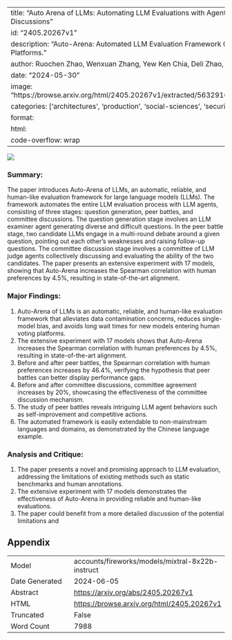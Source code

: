 
---
title: "Auto Arena of LLMs: Automating LLM Evaluations with Agent Peer-battles and Committee Discussions"
id: "2405.20267v1"
description: "Auto-Arena: Automated LLM Evaluation Framework Outperforms Human Voting Platforms."
author: Ruochen Zhao, Wenxuan Zhang, Yew Ken Chia, Deli Zhao, Lidong Bing
date: "2024-05-30"
image: "https://browse.arxiv.org/html/2405.20267v1/extracted/5632916/images/new_diagram_overall.png"
categories: ['architectures', 'production', 'social-sciences', 'security']
format:
  html:
    code-overflow: wrap
---

![](https://browse.arxiv.org/html/2405.20267v1/extracted/5632916/images/new_diagram_overall.png)

### Summary:

The paper introduces Auto-Arena of LLMs, an automatic, reliable, and human-like evaluation framework for large language models (LLMs). The framework automates the entire LLM evaluation process with LLM agents, consisting of three stages: question generation, peer battles, and committee discussions. The question generation stage involves an LLM examiner agent generating diverse and difficult questions. In the peer battle stage, two candidate LLMs engage in a multi-round debate around a given question, pointing out each other's weaknesses and raising follow-up questions. The committee discussion stage involves a committee of LLM judge agents collectively discussing and evaluating the ability of the two candidates. The paper presents an extensive experiment with 17 models, showing that Auto-Arena increases the Spearman correlation with human preferences by 4.5%, resulting in state-of-the-art alignment.

### Major Findings:

1. Auto-Arena of LLMs is an automatic, reliable, and human-like evaluation framework that alleviates data contamination concerns, reduces single-model bias, and avoids long wait times for new models entering human voting platforms.
2. The extensive experiment with 17 models shows that Auto-Arena increases the Spearman correlation with human preferences by 4.5%, resulting in state-of-the-art alignment.
3. Before and after peer battles, the Spearman correlation with human preferences increases by 46.4%, verifying the hypothesis that peer battles can better display performance gaps.
4. Before and after committee discussions, committee agreement increases by 20%, showcasing the effectiveness of the committee discussion mechanism.
5. The study of peer battles reveals intriguing LLM agent behaviors such as self-improvement and competitive actions.
6. The automated framework is easily extendable to non-mainstream languages and domains, as demonstrated by the Chinese language example.

### Analysis and Critique:

1. The paper presents a novel and promising approach to LLM evaluation, addressing the limitations of existing methods such as static benchmarks and human annotations.
2. The extensive experiment with 17 models demonstrates the effectiveness of Auto-Arena in providing reliable and human-like evaluations.
3. The paper could benefit from a more detailed discussion of the potential limitations and

## Appendix

|          |          |
|----------|----------|
| Model     | accounts/fireworks/models/mixtral-8x22b-instruct       |
| Date Generated     | 2024-06-05       |
| Abstract | [https://arxiv.org/abs/2405.20267v1](https://arxiv.org/abs/2405.20267v1)        |
| HTML     | [https://browse.arxiv.org/html/2405.20267v1](https://browse.arxiv.org/html/2405.20267v1)       |
| Truncated       | False       |
| Word Count       | 7988       |